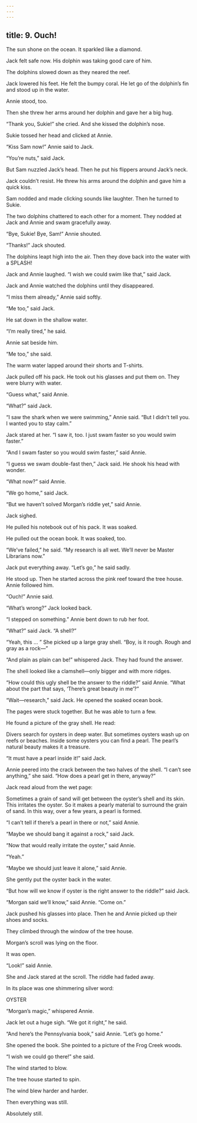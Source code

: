 ```yaml
---
---
---
```

title: 9. Ouch!
---



The sun shone on the ocean. It sparkled like a diamond.

Jack felt safe now. His dolphin was taking good care of him.

The dolphins slowed down as they neared the reef.

Jack lowered his feet. He felt the bumpy coral. He let go of the dolphin’s fin and stood up in the water.

Annie stood, too.

Then she threw her arms around her dolphin and gave her a big hug.

“Thank you, Sukie!” she cried. And she kissed the dolphin’s nose.

Sukie tossed her head and clicked at Annie.

“Kiss Sam now!” Annie said to Jack.

“You’re nuts,” said Jack.

But Sam nuzzled Jack’s head. Then he put his flippers around Jack’s neck.

Jack couldn’t resist. He threw his arms around the dolphin and gave him a quick kiss.

Sam nodded and made clicking sounds like laughter. Then he turned to Sukie.

The two dolphins chattered to each other for a moment. They nodded at Jack and Annie and swam gracefully away.

“Bye, Sukie! Bye, Sam!” Annie shouted.

“Thanks!” Jack shouted.

The dolphins leapt high into the air. Then they dove back into the water with a SPLASH!

Jack and Annie laughed. “I wish we could swim like that,” said Jack.

Jack and Annie watched the dolphins until they disappeared.

“I miss them already,” Annie said softly.

“Me too,” said Jack.

He sat down in the shallow water.

“I’m really tired,” he said.

Annie sat beside him.

“Me too,” she said.

The warm water lapped around their shorts and T-shirts.

Jack pulled off his pack. He took out his glasses and put them on. They were blurry with water.

“Guess what,” said Annie.

“What?” said Jack.

“I saw the shark when we were swimming,” Annie said. “But I didn’t tell you. I wanted you to stay calm.”

Jack stared at her. “I saw it, too. I just swam faster so you would swim faster.”

“And I swam faster so you would swim faster,” said Annie.

“I guess we swam double-fast then,” Jack said. He shook his head with wonder.

“What now?” said Annie.

“We go home,” said Jack.

“But we haven’t solved Morgan’s riddle yet,” said Annie.

Jack sighed.

He pulled his notebook out of his pack. It was soaked.

He pulled out the ocean book. It was soaked, too.

“We’ve failed,” he said. “My research is all wet. We’ll never be Master Librarians now.”

Jack put everything away. “Let’s go,” he said sadly.

He stood up. Then he started across the pink reef toward the tree house. Annie followed him.

“Ouch!” Annie said.

“What’s wrong?” Jack looked back.

“I stepped on something.” Annie bent down to rub her foot.

“What?” said Jack. “A shell?”

“Yeah, this … ” She picked up a large gray shell. “Boy, is it rough. Rough and gray as a rock—”

“And plain as plain can be!” whispered Jack. They had found the answer.

The shell looked like a clamshell—only bigger and with more ridges.

“How could this ugly shell be the answer to the riddle?” said Annie. “What about the part that says, ‘There’s great beauty in me’?”

“Wait—research,” said Jack. He opened the soaked ocean book.

The pages were stuck together. But he was able to turn a few.

He found a picture of the gray shell. He read:

Divers search for oysters in deep water. But sometimes oysters wash up on reefs or beaches. Inside some oysters you can find a pearl. The pearl’s natural beauty makes it a treasure.



“It must have a pearl inside it!” said Jack.



Annie peered into the crack between the two halves of the shell. “I can’t see anything,” she said. “How does a pearl get in there, anyway?”

Jack read aloud from the wet page:

Sometimes a grain of sand will get between the oyster’s shell and its skin. This irritates the oyster. So it makes a pearly material to surround the grain of sand. In this way, over a few years, a pearl is formed.



“I can’t tell if there’s a pearl in there or not,” said Annie.

“Maybe we should bang it against a rock,” said Jack.

“Now that would really irritate the oyster,” said Annie.

“Yeah.”

“Maybe we should just leave it alone,” said Annie.

She gently put the oyster back in the water.

“But how will we know if oyster is the right answer to the riddle?” said Jack.

“Morgan said we’ll know,” said Annie. “Come on.”

Jack pushed his glasses into place. Then he and Annie picked up their shoes and socks.

They climbed through the window of the tree house.

Morgan’s scroll was lying on the floor.

It was open.

“Look!” said Annie.

She and Jack stared at the scroll. The riddle had faded away.

In its place was one shimmering silver word:

OYSTER



“Morgan’s magic,” whispered Annie.

Jack let out a huge sigh. “We got it right,” he said.

“And here’s the Pennsylvania book,” said Annie. “Let’s go home.”

She opened the book. She pointed to a picture of the Frog Creek woods.

“I wish we could go there!” she said.

The wind started to blow.

The tree house started to spin.

The wind blew harder and harder.

Then everything was still.

Absolutely still.